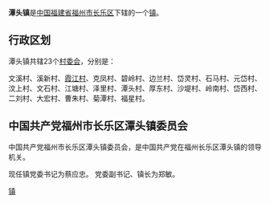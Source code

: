 {{中国乡级行政区
| 行政区全称 = 潭头镇
| 景观照片文件名 = 
| 景观照片描述 = 
| 汉语拼音 = 
| 通用拼音 = 
| 注音符號 = 
| 其它标音类型1 = 
| 其它标音1 = 
| 其它标音类型2 = 
| 其它标音2 = 
| 其它语言类型1 = 
| 其它语言地名1 = 
| 其它语言类型2 = 
| 其它语言地名2 = 
| 上级行政区 = [[福建省|福建省]][[福州市|福州市]][[长乐区|长乐区]]
| 行政区类别 = [[镇|镇]]
| 行政区划代码 = 
| 地理坐标 = 
| 总面积 = 
| 户籍人口 = 
| 户籍人口年份 = 
| 常住人口 = 
| 常住人口年份 = 
| 人口密度 = 
| 行政区划 = 
| 官方网站 = 
| 政府驻地 = 
| 邮政编码 = 
| 毗邻行政区 = 
| 位置图文件名 = 
| 位置图描述 = 
}}
'''潭头镇'''是[[中华人民共和国|中国]][[福建省|福建省]][[福州市|福州市]][[长乐区|长乐区]]下辖的一个[[镇|镇]]。

== 行政区划 ==

潭头镇共辖23个[[村委会|村委会]]，分别是：

文溪村、溪新村、[[霞江村|霞江村]]、克凤村、碧岭村、边兰村、岱灵村、石马村、元岱村、汶上村、文石村、江塘村、泽里村、潭头村、厚东村、沙堤村、岭南村、岱西村、二刘村、大宏村、曹朱村、菊潭村、福星村。
==中国共产党福州市长乐区潭头镇委员会==

中国共产党福州市长乐区潭头镇委员会，是中国共产党在福州长乐区潭头镇的领导机关。

现任镇党委书记为蔡应忠。
党委副书记、镇长为郑敏。




{{长乐市行政区划}}

{{coord|26.0225|119.6024|display=title}}

{{福建小作品}}
[[Category:长乐区乡镇|镇]]